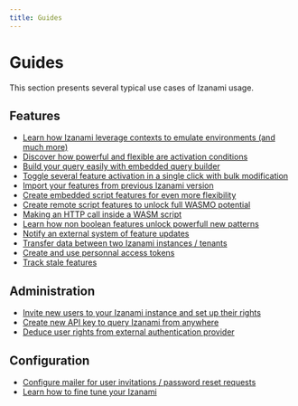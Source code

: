 ```yaml
---
title: Guides
---
```


# Guides

This section presents several typical use cases of Izanami usage.

## Features

- [Learn how Izanami leverage contexts to emulate environments (and much more)](./env-contexts)
- [Discover how powerful and flexible are activation conditions](./multi-conditions-feature)
- [Build your query easily with embedded query builder](./query-builder)
- [Toggle several feature activation in a single click with bulk modification](./bulk-feature-modification)
- [Import your features from previous Izanami version](./import-from-v1)
- [Create embedded script features for even more flexibility](./local-scripts)
- [Create remote script features to unlock full WASMO potential](./remote-script)
- [Making an HTTP call inside a WASM script](./http-calls-in-scripts)
- [Learn how non boolean features unlock powerfull new patterns](./non-boolean-features)
- [Notify an external system of feature updates](./webhooks)
- [Transfer data between two Izanami instances / tenants](./transfer-data)
- [Create and use personnal access tokens](./personnal-access-tokens)
- [Track stale features](./stales-features)

## Administration

- [Invite new users to your Izanami instance and set up their rights](./user-invitation)
- [Create new API key to query Izanami from anywhere](./key-configuration)
- [Deduce user rights from external authentication provider](./oidc-configuration)

## Configuration

- [Configure mailer for user invitations / password reset requests](./mailer-configuration)
- [Learn how to fine tune your Izanami](./configuration)
